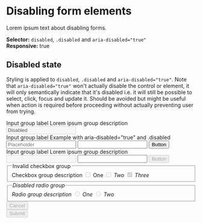 
<Meta title="Components/Form/Concepts/Disabled" />

# Disabling form elements

Lorem ipsum text about disabling forms.

**Selector:** `disabled`, `.disabled` and `aria-disabled="true"` <br/>
**Responsive:** true

## Disabled state

Styling is applied to `disabled`, `.disabled` and `aria-disabled="true"`. Note that `aria-disabled="true"` won't actually disable the control or element, it will only semantically indicate that it's disabled i.e. it will still be possible to select, click, focus and update it. Should be avoided but might be useful when action is required before proceeding without actually preventing user from trying.

<Canvas>
  <div>
    <form class="mw-xs">
      <div class="form-group">
        <label for="inputValid">Input group label</label>
        <span class="form-info">Lorem ipsum group description</span>
        <input id="inputValid1" type="text" disabled required value="Disabled"/>
      </div>
      <div class="form-group">
        <label for="inputValid">Input group label</label>
        <span class="form-info">Example with aria-disabled="true" and .disabled</span>
        <div class="group">
          <input id="inputValid1" type="text" required aria-disabled="true" placeholder="Placeholder"/>
          <input id="inputValid2" type="text" required class="disabled"/>
          <button type="button" aria-disabled="true">Button</button>
        </div>
      </div>
      <div class="form-group">
        <label for="inputValid">Input group label</label>
        <span class="form-info">Lorem ipsum group description</span>
        <div class="group group-border disabled">
          <input id="inputValid1" type="text" required disabled/>
          <input id="inputValid2" type="text" required aria-disabled="true"/>
          <button type="button" disabled>Button</button>
        </div>
      </div>
      <div class="form-group">
        <fieldset aria-describedby="checkboxGroupHelp1">
          <legend>Invalid checkbox group</legend>
          <span id="checkboxGroupHelp1" class="form-info">Checkbox group description</span>
          <label class="form-control">
            <input required type="checkbox" disabled/>
            <span>One</span>
            <i/>
          </label>
          <label class="form-control">
            <input required type="checkbox" required disabled/>
            <span>Two</span>
            <i/>
          </label>
          <label class="form-control">
            <input required type="checkbox" checked="true" required disabled/>
            <span>Three</span>
            <i/>
          </label>
        </fieldset>
      </div>
      <div class="form-group">
        <fieldset aria-describedby="radioGroupHelp1">
          <legend>Disabled radio group</legend>
          <span id="radioGroupHelp1" class="form-info">Radio group description</span>
          <label class="form-control">
            <input required type="radio" disabled/>
            <span>One</span>
            <i/>
          </label>
          <label class="form-control">
            <input required type="radio" required disabled/>
            <span>Two</span>
            <i/>
          </label>
        </fieldset>
      </div>
      <div class="row justify-content-end">
        <div class="col col-sm-auto">
          <button type="button" disabled>Cancel</button>
        </div>
        <div class="col col-sm-auto">
          <button type="submit" disabled>Submit</button>
        </div>
      </div>
    </form>
  </div>
</Canvas>
